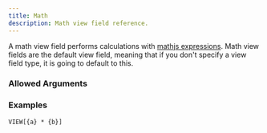 ---
title: Math
description: Math view field reference.
---


<ViewFieldInfo type={ViewFieldType.MATH}></ViewFieldInfo>

A math view field performs calculations with [mathjs expressions](https://mathjs.org/docs/expressions/syntax.html).
Math view fields are the default view field, meaning that if you don't specify a view field type, it is going to default to this.

### Allowed Arguments

<ViewFieldAllowedArguments type={ViewFieldType.MATH}></ViewFieldAllowedArguments>

### Examples

````
VIEW[{a} * {b}]
````
